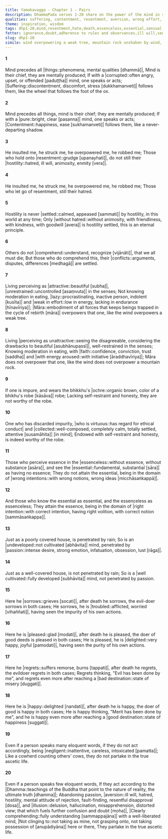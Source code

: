 ```yaml
---
title: Yamakavagga - Chapter 1 - Pairs
description: DhammaPada verses 1-20 share on the power of the mind in shaping one's experiences, the importance of letting go of resentment and hostility, the consequences of living without restraint and moderation, the distinction between essence and non-essence, the sorrow and joy tied to one's actions, the importance of acting according to the Dhamma, and who partakes in the true ascetic life.
qualities: suffering, contentment, resentment, aversion, wrong effort, laziness, recognition of unattractiveness, faith, rousing of energy, ethical conduct, collectedness, wrong intention, right intention, undeveloped, cultivation, passion, sorrow, regret, full awareness, negligence
theme: inspiration, wisdom
tags: dhp1-20,mind,resentment,hate,death,essenceless,essential,sensual desire,ill will,passion,aversion,delusion
fetter: ignorance,doubt,adherence to rules and observances,ill will,sensual desire,conceit
slug: dhp1-20
simile: wind overpowering a weak tree, mountain rock unshaken by wind, cowherd counting others' cows
---
```


#### 1

Mind precedes all |things::phenomena, mental qualities [dhammā]|,
Mind is their chief, they are mentally produced;
If with a |corrupted::often angry, upset, or offended [paduṭṭha]| mind,
one speaks or acts;
|Suffering::discontentment, discomfort, stress [dukkhamanveti]| follows them,
like the wheel that follows the foot of the ox.

#### 2

Mind precedes all things,
mind is their chief; they are mentally produced;
If with a |pure::bright, clear [pasanna]| mind,
one speaks or acts;
|Contentment::happiness, ease [sukhamanveti]| follows them,
like a never-departing shadow.

#### 3

He insulted me, he struck me,
he overpowered me, he robbed me;
Those who hold onto |resentment::grudge [upanayhati]|,
do not still their |hostility::hatred, ill will, animosity, enmity [vera]|.

#### 4

He insulted me, he struck me,
he overpowered me, he robbed me;
Those who let go of resentment,
still their hatred.

#### 5

Hostility is never |settled::calmed, appeased [sammati]| by hostility,
in this world at any time;
Only |without hatred::without animosity, with friendliness, with kindness, with goodwill [avera]| is hostility settled,
this is an eternal principle.

#### 6

Others do not |comprehend::understand, recognize [vijānāti]|,
that we all must die;
But those who do comprehend this,
their |conflicts::arguments, disputes, differences [medhagā]| are settled.

#### 7

Living perceiving as |attractive::beautiful [subha]|,
|unrestrained::uncontrolled [asaṃvuta]| in the senses;
Not knowing moderation in eating,
|lazy::procrastinating, inactive person, indolent [kusīta]| and |weak in effort::low in energy, lacking in endurance [hīnavīriya]|;
|Māra::embodiment of all forces that keeps beings trapped in the cycle of rebirth [māra]| overpowers that one,
like the wind overpowers a weak tree.

#### 8

Living |perceiving as unattractive::seeing the disagreeable, considering the drawbacks to beautiful [asubhānupassī]|,
well-restrained in the senses;
Knowing moderation in eating,
with |faith::confidence, conviction, trust [saddha]| and |with energy aroused::with initiative [āraddhavīriya]|;
Māra does not overpower that one,
like the wind does not overpower a mountain rock.

#### 9

If one is impure,
and wears the bhikkhu's |ochre::organic brown, color of a bhikhu's robe [kāsāva]| robe;
Lacking self-restraint and honesty,
they are not worthy of the robe.

#### 10

One who has discarded impurity,
|who is virtuous::has regard for ethical conduct| and |collected::well-composed, completely calm, totally settled, attentive [susamāhita]| [in mind];
Endowed with self-restraint and honesty,
is indeed worthy of the robe.

#### 11

Those who perceive essence in the |essenceless::without essence, without substance [asāra]|,
and see the |essential::fundamental, substantial [sāra]| as having no essence;
They do not attain the essential,
being in the domain of |wrong intentions::with wrong notions, wrong ideas [micchāsaṅkappā]|.

#### 12

And those who know the essential as essential,
and the essenceless as essenceless;
They attain the essence,
being in the domain of |right intention::with correct intention, having right volition, with correct notion [sammāsaṅkappa]|.

#### 13

Just as a poorly covered house,
is penetrated by rain;
So is an |undeveloped::not cultivated [abhāvita]| mind,
penetrated by |passion::intense desire, strong emotion, infatuation, obsession, lust [rāga]|.

#### 14

Just as a well-covered house,
is not penetrated by rain;
So is a |well cultivated::fully developed [subhāvita]| mind,
not penetrated by passion.

#### 15

Here he |sorrows::grieves [socati]|, after death he sorrows,
the evil-doer sorrows in both cases;
He sorrows, he is |troubled::afflicted, worried [vihaññati]|,
having seen the impurity of his own actions.

#### 16

Here he is |pleased::glad [modati]|, after death he is pleased,
the doer of good deeds is pleased in both cases;
He is pleased, he is |delighted::very happy, joyful [pamodati]|,
having seen the purity of his own actions.

#### 17

Here he |regrets::suffers remorse, burns [tappati]|, after death he regrets,
the evildoer regrets in both cases;
Regrets thinking, "Evil has been done by me",
and regrets even more after reaching a |bad destination::state of misery [duggati]|.

#### 18

Here he is |happy::delighted [nandati]|, after death he is happy,
the doer of good is happy in both cases;
He is happy thinking, "Merit has been done by me",
and he is happy even more after reaching a |good destination::state of happiness [suggati]|.

#### 19

Even if a person speaks many eloquent words,
if they do not act accordingly, being |negligent::inattentive, careless, intoxicated [pamatta]|;
Like a cowherd counting others' cows,
they do not partake in the true ascetic life.

#### 20

Even if a person speaks few eloquent words,
If they act according to the |Dhamma::teachings of the Buddha that point to the nature of reality, the ultimate truth [dhamma]|;
Abandoning passion, |aversion::ill will, hatred, hostility, mental attitude of rejection, fault-finding, resentful disapproval [dosa]|, and |illusion::delusion, hallucination, misapprehension, distorted view; that which fuels further confusion and doubt [moha]|,
|Clearly comprehending::fully understanding [sammappajāna]| with a well-liberated mind,
|Not clinging to::not taking as mine, not grasping onto, not taking possession of [anupādiyāna]| here or there,
They partake in the true ascetic life.
